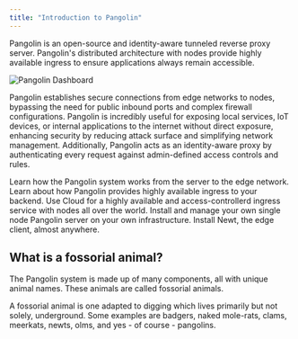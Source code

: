 ```yaml
---
title: "Introduction to Pangolin"
---
```


Pangolin is an open-source and identity-aware tunneled reverse proxy server. Pangolin's distributed architecture with nodes provide highly available ingress to ensure applications always remain accessible.

<Frame caption="Screenshot of resources page from the Pangolin Dashboard.">
  <img src="/images/fossorial-dashboard.png" alt="Pangolin Dashboard"/>
</Frame>

Pangolin establishes secure connections from edge networks to nodes, bypassing the need for public inbound ports and complex firewall configurations. Pangolin is incredibly useful for exposing local services, IoT devices, or internal applications to the internet without direct exposure, enhancing security by reducing attack surface and simplifying network management. Additionally, Pangolin acts as an identity-aware proxy by authenticating every request against admin-defined access controls and rules.

<Columns cols={2}>
  <Card title="How it works" icon="map" href="/about/how-pangolin-works">
    Learn how the Pangolin system works from the server to the edge network.
  </Card>
  <Card title="nodes" icon="circle-nodes" href="/manage/points-of-presence">
    Learn about how Pangolin provides highly available ingress to your backend.
  </Card>
</Columns>

<Card title="Pangolin Cloud" icon="cloud" href="https://pangolin.fossorial.io/auth/signup">
  Use Cloud for a highly available and access-controllerd ingress service with nodes all over the world.
</Card>

<Columns cols={2}>
  <Card
    title="Self-host Pangolin"
    icon="server"
    href="/self-host/quick-install"
  >
    Install and manage your own single node Pangolin server on your own infrastructure.
  </Card>
  <Card
    title="Install Site"
    icon="sitemap"
    href="/manage/sites/install-newt"
  >
    Install Newt, the edge client, almost anywhere.
  </Card>
</Columns>

## What is a fossorial animal?

The Pangolin system is made up of many components, all with unique animal names. These animals are called fossorial animals.

A fossorial animal is one adapted to digging which lives primarily but not solely, underground. Some examples are badgers, naked mole-rats, clams, meerkats, newts, olms, and yes - of course - pangolins. 

